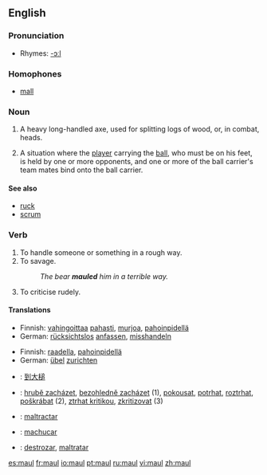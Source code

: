 {{see|Maul}}
==English==

===Pronunciation===
*Rhymes: [[Rhymes:English:-ɔːl|-ɔːl]]

===Homophones===
*[[mall]]

===Noun===
{{en-noun}}

# A heavy long-handled axe, used for splitting logs of wood, or, in combat, heads.
# {{rugby}} A situation where the [[player]] carrying the [[ball]], who must be on his feet, is held by one or more opponents, and one or more of the ball carrier's team mates bind onto the ball carrier.


====See also====
* [[ruck]]
* [[scrum]]

===Verb===
{{en-verb}}

# To handle someone or something in a rough way.
# To savage.
#:''The bear '''mauled''' him in a terrible way.''
# To criticise rudely.

====Translations====
{{trans-top|handle in a rough way}}
*Finnish: [[vahingoittaa]] [[paha|pahasti]], [[murjoa]], [[pahoinpidellä]]
*German: [[rücksichtslos]] [[anfassen]], [[misshandeln]]
{{trans-mid}}
{{trans-bottom}}

{{trans-top|savage}}
*Finnish: [[raadella]], [[pahoinpidellä]]
*German: [[übel]] [[zurichten]]
{{trans-mid}}
{{trans-bottom}}

{{checktrans}}
{{trans-top|translations to be checked}}
*{{ttbc|Chinese}}: [[到大槌]]
*{{ttbc|Czech}}: [[hrubě zacházet]], [[bezohledně zacházet]]  (1), [[pokousat]], [[potrhat]], [[roztrhat]], [[poškrábat]] (2),  [[ztrhat kritikou]], [[zkritizovat]] (3)
*{{ttbc|Interlingua}}: [[maltractar]]
*{{ttbc|Portuguese}}: [[machucar]]
*{{ttbc|Spanish}}: [[destrozar]], [[maltratar]]
{{trans-bottom}}

[[es:maul]]
[[fr:maul]]
[[io:maul]]
[[pt:maul]]
[[ru:maul]]
[[vi:maul]]
[[zh:maul]]
